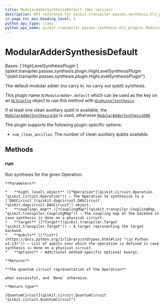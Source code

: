 ```yaml
---
title: ModularAdderSynthesisDefault (dev version)
description: API reference for qiskit.transpiler.passes.synthesis.hls_plugins.ModularAdderSynthesisDefault in the dev version of qiskit
in_page_toc_min_heading_level: 1
python_api_type: class
python_api_name: qiskit.transpiler.passes.synthesis.hls_plugins.ModularAdderSynthesisDefault
---
```


# ModularAdderSynthesisDefault

<Class id="qiskit.transpiler.passes.synthesis.hls_plugins.ModularAdderSynthesisDefault" isDedicatedPage={true} github="https://github.com/Qiskit/qiskit/tree/main/qiskit/transpiler/passes/synthesis/hls_plugins.py#L1211-L1249" signature="qiskit.transpiler.passes.synthesis.hls_plugins.ModularAdderSynthesisDefault" modifiers="class">
  Bases: [`HighLevelSynthesisPlugin`](qiskit.transpiler.passes.synthesis.plugin.HighLevelSynthesisPlugin "qiskit.transpiler.passes.synthesis.plugin.HighLevelSynthesisPlugin")

  The default modular adder (no carry in, no carry out qubit) synthesis.

  This plugin name is:`ModularAdder.default` which can be used as the key on an [`HLSConfig`](qiskit.transpiler.passes.HLSConfig "qiskit.transpiler.passes.HLSConfig") object to use this method with [`HighLevelSynthesis`](qiskit.transpiler.passes.HighLevelSynthesis "qiskit.transpiler.passes.HighLevelSynthesis").

  If at least one clean auxiliary qubit is available, the [`ModularAdderSynthesisC04`](qiskit.transpiler.passes.synthesis.hls_plugins.ModularAdderSynthesisC04 "qiskit.transpiler.passes.synthesis.hls_plugins.ModularAdderSynthesisC04") is used, otherwise [`ModularAdderSynthesisD00`](qiskit.transpiler.passes.synthesis.hls_plugins.ModularAdderSynthesisD00 "qiskit.transpiler.passes.synthesis.hls_plugins.ModularAdderSynthesisD00").

  The plugin supports the following plugin-specific options:

  *   `num_clean_ancillas`: The number of clean auxiliary qubits available.

  ## Methods

  ### run

  <Function id="qiskit.transpiler.passes.synthesis.hls_plugins.ModularAdderSynthesisDefault.run" github="https://github.com/Qiskit/qiskit/tree/main/qiskit/transpiler/passes/synthesis/hls_plugins.py#L1226-L1249" signature="run(high_level_object, coupling_map=None, target=None, qubits=None, **options)">
    Run synthesis for the given Operation.

    **Parameters**

    *   **high\_level\_object** ([*Operation*](qiskit.circuit.Operation "qiskit.circuit.Operation")) – The Operation to synthesize to a [`DAGCircuit`](qiskit.dagcircuit.DAGCircuit "qiskit.dagcircuit.DAGCircuit") object.
    *   **coupling\_map** ([*CouplingMap*](qiskit.transpiler.CouplingMap "qiskit.transpiler.CouplingMap")) – The coupling map of the backend in case synthesis is done on a physical circuit.
    *   **target** ([*Target*](qiskit.transpiler.Target "qiskit.transpiler.Target")) – A target representing the target backend.
    *   **qubits** ([*list*](https://docs.python.org/3/library/stdtypes.html#list "(in Python v3.13)")) – List of qubits over which the operation is defined in case synthesis is done on a physical circuit.
    *   **options** – Additional method-specific optional kwargs.

    **Returns**

    **The quantum circuit representation of the Operation**

    when successful, and `None` otherwise.

    **Return type**

    [QuantumCircuit](qiskit.circuit.QuantumCircuit "qiskit.circuit.QuantumCircuit")
  </Function>
</Class>


